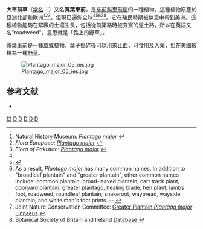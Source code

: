 {{Speciesbox
| image = Plantago major.jpg
| genus = Plantago subg. Plantago
| species = major
| authority = [[L.|L.]], 1753
| synonyms = 
* ''Plantago intermedia''
* ''Plantago gigas''
* ''Plantago sinuata''
* ''Plantago macro-nipponica''
* ''Plantago sawadai''
* ''Plantago major var. gigas''
* ''Plantago major subsp. intermedia''
* ''Plantago major var. salina''
* ''Plantago major var. pauciflora''
* ''Plantago major var. paludosa''
* ''Plantago major var. kimurae''
* ''Plantago major var. jehohlensis''
* ''Plantago major var. sinuata''
* ''Plantago major var. sawadai''
* ''Plantago major subsp. pleiosperma''
* ''Plantago major f. sinuata''
* ''Plantago pauciflora''
* ''Plantago sawadae''
* ''Plantago macronipponica''
* ''Plantago jehohlensis''
* ''Plantago major var. sawadae''
}}

'''大車前草'''（[[学名|学名]]：{{lang|la|''Plantago major''}}）又名'''寬葉車前'''，是[[车前科|车前科]][[車前屬|車前屬]]的一種植物。這種植物原產於亞洲北部和歐洲{{r|agridata}}<ref name=nhm>Natural History Museum: [http://internt.nhm.ac.uk/jobj/java/runjava.jobj?java=ctol.CTOLServer&method=printNamePage&accountref=987&NAMEID=8213 ''Plantago major''] {{Wayback|url=http://internt.nhm.ac.uk/jobj/java/runjava.jobj?java=ctol.CTOLServer&method=printNamePage&accountref=987&NAMEID=8213 |date=20080211181336 }}</ref><ref name=flora>''Flora Europaea'': [http://rbg-web2.rbge.org.uk/cgi-bin/nph-readbtree.pl/feout?FAMILY_XREF=&GENUS_XREF=Plantago&SPECIES_XREF=major&TAXON_NAME_XREF=&RANK= ''Plantago major''] {{Wayback|url=http://rbg-web2.rbge.org.uk/cgi-bin/nph-readbtree.pl/feout?FAMILY_XREF=&GENUS_XREF=Plantago&SPECIES_XREF=major&TAXON_NAME_XREF=&RANK= |date=20200925070502 }}</ref><ref name=pakistan>''Flora of Pakistan'': [http://www.efloras.org/florataxon.aspx?flora_id=5&taxon_id=200022050 ''Plantago major''] {{Wayback|url=http://www.efloras.org/florataxon.aspx?flora_id=5&taxon_id=200022050 |date=20190921035502 }}</ref>，但現已遍佈全球<ref name=nhm/><ref name=grin>{{GRIN | accessdate = 16 December 2017}}</ref><ref>As a result, ''Plantago major'' has many common names. In addition to "broadleaf plantain" and "greater plantain", other common names include: common plantain, broad-leaved plantain, cart track plant, dooryard plantain, greater plantago, healing blade, hen plant, lambs foot, roadweed, roundleaf plantain, snakeroot, waybread, wayside plantain, and white man's foot prints. -- {{cite book |last= Britton|first= Nathaniel Lord| authorlink= Nathaniel Lord Britton|author2=Addison Brown |title=An Illustrated Flora of the Northern United States and Canada, Volume 3|edition= second|year= 1913|publisher= Dover Publications, inc.|page=245}}</ref><ref name=jncc>Joint Nature Conservation Committee: [http://www.jncc.gov.uk/default.aspx?page=3316&SpeciesID=26533&type=species Greater Plantain ''Plantago major'' Linnaeus] {{Wayback|url=http://www.jncc.gov.uk/default.aspx?page=3316&SpeciesID=26533&type=species |date=20090528074705 }}</ref><ref name=bsbi>Botanical Society of Britain and Ireland [http://www.bsbi.org.uk/html/database.html Database] {{Wayback|url=http://www.bsbi.org.uk/html/database.html |date=20070808051058 }}</ref>。它在殖民時期被無意中帶到美洲。這種植物能夠在緊緻的土壤生長，包括從前築路時被夯實的泥土路，所以在英語又名"roadweed"，意思就是「路上的野草」。

寬葉車前是一種[[風媒|風媒]]植物，葉子搗碎後可以用來止血，可食用及入藥，但在美國被視為一種[[野草|野草]]。

[[File:Plantago_major_05_ies.jpg|thumb]]

==参考文献==
{{reflist|refs=
<ref name=agridata>{{cite web|author=北京农业数字信息资源中心|title=饲用植物数据库|url=http://www.agridata.gov.cn/web/DataBaseVisitDetail.aspx?DataBase=饲用植物数据库|accessdate=2012-08-21}}{{dead link|date=2017年12月 |bot=InternetArchiveBot |fix-attempted=yes }}</ref>
}}
* {{TaiBNET| zh=大車前草 | id=203859 | binomial=Plantago major | authority=L., 1753 | var= | accessdate=2013-01-24}}
{{Taxonbar|from=Q157154}}

[[Category:藥用植物|其]]
[[Category:车前草属|D]]
[[Category:镇痛剂|D]]
[[Category:草坪杂草|D]]
[[Category:植物与传粉者|D]]
[[Category:_卡尔·林奈命名的生物分类|D]]